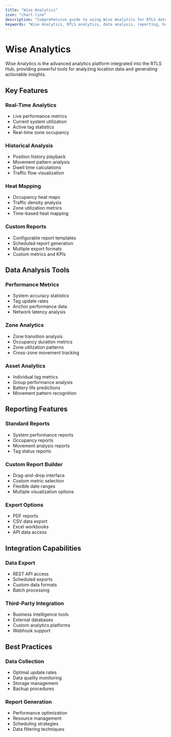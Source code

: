 ```yaml
---
title: "Wise Analytics"
icon: "chart-line"
description: "Comprehensive guide to using Wise Analytics for RTLS data analysis and insights"
keywords: "Wise Analytics, RTLS analytics, data analysis, reporting, heat maps, historical data, metrics, performance analysis"
---
```


# Wise Analytics

Wise Analytics is the advanced analytics platform integrated into the RTLS Hub, providing powerful tools for analyzing location data and generating actionable insights.

## Key Features

### Real-Time Analytics

* Live performance metrics
* Current system utilization
* Active tag statistics
* Real-time zone occupancy

### Historical Analysis

* Position history playback
* Movement pattern analysis
* Dwell time calculations
* Traffic flow visualization

### Heat Mapping

* Occupancy heat maps
* Traffic density analysis
* Zone utilization metrics
* Time-based heat mapping

### Custom Reports

* Configurable report templates
* Scheduled report generation
* Multiple export formats
* Custom metrics and KPIs

## Data Analysis Tools

### Performance Metrics

* System accuracy statistics
* Tag update rates
* Anchor performance data
* Network latency analysis

### Zone Analytics

* Zone transition analysis
* Occupancy duration metrics
* Zone utilization patterns
* Cross-zone movement tracking

### Asset Analytics

* Individual tag metrics
* Group performance analysis
* Battery life predictions
* Movement pattern recognition

## Reporting Features

### Standard Reports

* System performance reports
* Occupancy reports
* Movement analysis reports
* Tag status reports

### Custom Report Builder

* Drag-and-drop interface
* Custom metric selection
* Flexible date ranges
* Multiple visualization options

### Export Options

* PDF reports
* CSV data export
* Excel workbooks
* API data access

## Integration Capabilities

### Data Export

* REST API access
* Scheduled exports
* Custom data formats
* Batch processing

### Third-Party Integration

* Business intelligence tools
* External databases
* Custom analytics platforms
* Webhook support

## Best Practices

### Data Collection

* Optimal update rates
* Data quality monitoring
* Storage management
* Backup procedures

### Report Generation

* Performance optimization
* Resource management
* Scheduling strategies
* Data filtering techniques

